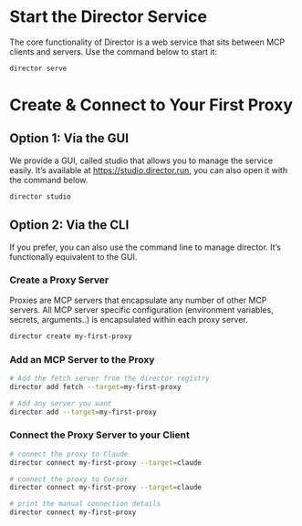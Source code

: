 # Start the Director Service

The core functionality of Director is a web service that sits between MCP clients and servers. Use the command below to start it:

```bash
director serve
```

# Create & Connect to Your First Proxy

## Option 1: Via the GUI

We provide a GUI, called studio that allows you to manage the service easily. It’s available at https://studio.director.run, you can also open it with the command below.

```bash
director studio 
```

## Option 2: Via the CLI

If you prefer, you can also use the command line to manage director. It’s functionally equivalent to the GUI.

### Create a Proxy Server

Proxies are MCP servers that encapsulate any number of other MCP servers. All MCP server specific configuration (environment variables, secrets, arguments..) is encapsulated within each proxy server.

```bash
director create my-first-proxy
```

### Add an MCP Server to the Proxy

```bash
# Add the fetch server from the director registry
director add fetch --target=my-first-proxy

# Add any server you want
director add --target=my-first-proxy
```

### Connect the Proxy Server to your Client

```bash
# connect the proxy to Claude
director connect my-first-proxy --target=claude

# connect the proxy to Cursor
director connect my-first-proxy --target=claude

# print the manual connection details
director connect my-first-proxy
```